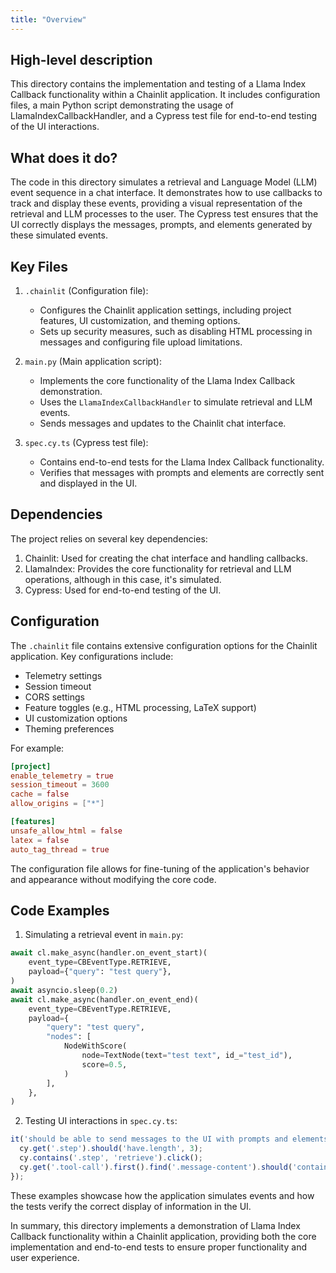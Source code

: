 ```yaml
---
title: "Overview"
---
```


## High-level description
This directory contains the implementation and testing of a Llama Index Callback functionality within a Chainlit application. It includes configuration files, a main Python script demonstrating the usage of LlamaIndexCallbackHandler, and a Cypress test file for end-to-end testing of the UI interactions.

## What does it do?
The code in this directory simulates a retrieval and Language Model (LLM) event sequence in a chat interface. It demonstrates how to use callbacks to track and display these events, providing a visual representation of the retrieval and LLM processes to the user. The Cypress test ensures that the UI correctly displays the messages, prompts, and elements generated by these simulated events.

## Key Files

1. `.chainlit` (Configuration file):
   - Configures the Chainlit application settings, including project features, UI customization, and theming options.
   - Sets up security measures, such as disabling HTML processing in messages and configuring file upload limitations.

2. `main.py` (Main application script):
   - Implements the core functionality of the Llama Index Callback demonstration.
   - Uses the `LlamaIndexCallbackHandler` to simulate retrieval and LLM events.
   - Sends messages and updates to the Chainlit chat interface.

3. `spec.cy.ts` (Cypress test file):
   - Contains end-to-end tests for the Llama Index Callback functionality.
   - Verifies that messages with prompts and elements are correctly sent and displayed in the UI.

## Dependencies
The project relies on several key dependencies:

1. Chainlit: Used for creating the chat interface and handling callbacks.
2. LlamaIndex: Provides the core functionality for retrieval and LLM operations, although in this case, it's simulated.
3. Cypress: Used for end-to-end testing of the UI.

## Configuration
The `.chainlit` file contains extensive configuration options for the Chainlit application. Key configurations include:

- Telemetry settings
- Session timeout
- CORS settings
- Feature toggles (e.g., HTML processing, LaTeX support)
- UI customization options
- Theming preferences

For example:

```toml
[project]
enable_telemetry = true
session_timeout = 3600
cache = false
allow_origins = ["*"]

[features]
unsafe_allow_html = false
latex = false
auto_tag_thread = true
```

The configuration file allows for fine-tuning of the application's behavior and appearance without modifying the core code.

## Code Examples

1. Simulating a retrieval event in `main.py`:

```python
await cl.make_async(handler.on_event_start)(
    event_type=CBEventType.RETRIEVE,
    payload={"query": "test query"},
)
await asyncio.sleep(0.2)
await cl.make_async(handler.on_event_end)(
    event_type=CBEventType.RETRIEVE,
    payload={
        "query": "test query",
        "nodes": [
            NodeWithScore(
                node=TextNode(text="test text", id_="test_id"),
                score=0.5,
            )
        ],
    },
)
```

2. Testing UI interactions in `spec.cy.ts`:

```typescript
it('should be able to send messages to the UI with prompts and elements', () =&gt; {
  cy.get('.step').should('have.length', 3);
  cy.contains('.step', 'retrieve').click();
  cy.get('.tool-call').first().find('.message-content').should('contain', 'Source 0');
});
```

These examples showcase how the application simulates events and how the tests verify the correct display of information in the UI.

In summary, this directory implements a demonstration of Llama Index Callback functionality within a Chainlit application, providing both the core implementation and end-to-end tests to ensure proper functionality and user experience.